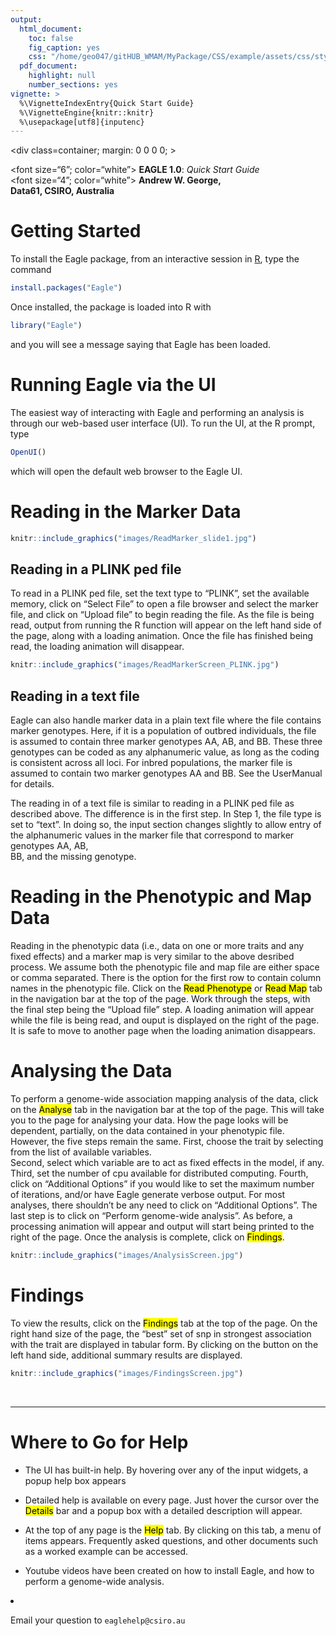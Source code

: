 ```yaml
---
output:
  html_document:
    toc: false
    fig_caption: yes
    css: "/home/geo047/gitHUB_WMAM/MyPackage/CSS/example/assets/css/styles.css"
  pdf_document:
    highlight: null
    number_sections: yes
vignette: >
  %\VignetteIndexEntry{Quick Start Guide}
  %\VignetteEngine{knitr::knitr}
  %\usepackage[utf8]{inputenc}
---
```

<head>
<meta charset=utf-8>
<meta http-equiv=X-UA-Compatible content="IE=edge">
<title>One-column fixed-width responsive layout</title>
<meta name=viewport content="width=device-width, initial-scale=1">
<meta name=Description lang=en content="ADD SITE DESCRIPTION">
<meta name=author content="ADD AUTHOR INFORMATION">
<meta name=robots content="index, follow">
</head>
<body>
<div class=container; margin: 0 0 0 0; >
<div class=header >
<font size="6"; color="white"> <b>EAGLE 1.0</b>: <i>Quick Start Guide</i> </font>
<br>
<font size="4"; color="white">  <b>  Andrew W. George, </b>  <br>
<b> Data61, CSIRO, Australia </b> </font>
</div>
<div class=content>
<div class=main>

<h1><b> Getting Started </b> </h1>
<p>


To install the Eagle package, from an interactive session in  [R](https://www.r-project.org/about.html),  type the command
```r
install.packages("Eagle")
```

Once installed, the package is loaded into R with  
```r
library("Eagle")
```

</p>

<p>
and you  will see a message saying that Eagle has been loaded. 
</p>

<h1> <b> Running Eagle via the UI </b> </h1>
<p>
The easiest way of interacting with Eagle and performing an analysis is through our web-based user interface (UI).  To run the UI, at the R prompt, type

```r
OpenUI()
```
</p>
<p>
which will open the default web browser to the Eagle UI. 
</p>


<h1><b> Reading in the Marker Data </b></h1>


```r
knitr::include_graphics("images/ReadMarker_slide1.jpg")
```


<h2>Reading in a PLINK ped file</h2>

<p> To read in a PLINK ped file, set the text type to "PLINK", set the available memory, click on "Select File" 
to open a file browser and select the marker file, and click on "Upload file" to begin reading the file. 
As the file is being read, output from running the R function will appear on the left hand side of the page, 
along with a loading animation. Once the file has finished being read, the loading animation will disappear.
</p>


```r
knitr::include_graphics("images/ReadMarkerScreen_PLINK.jpg")
```


<h2>Reading in a text file</h2>

Eagle can also handle marker data in a plain text file where the file contains marker genotypes. 
Here, if it is a  population of outbred individuals, the file is assumed to contain three marker genotypes 
AA, AB, and BB. These three genotypes can be coded as any alphanumeric value, as long as the coding is 
consistent across all loci. For inbred populations, the marker file is assumed to contain two 
marker genotypes AA and BB. See the UserManual for details. 


The reading in of a text file is similar to reading in a PLINK ped file as described above. 
The difference is in the first step. In Step 1, the file type is set to "text". 
In doing so, the input section changes slightly to 
allow entry of the alphanumeric values in the marker file that correspond to marker genotypes AA, AB,   
BB, and the missing genotype. 


<h1><b> Reading in the Phenotypic and Map Data </b></h1>

<p>
Reading in the phenotypic data (i.e., data on one or more traits and any fixed effects) and a 
marker map is very similar to the above desribed process. We assume both the phenotypic file and map file 
are either space or comma separated. There is the option for the first row to contain column names in 
the phenotypic file. Click on the 
<mark>Read Phenotype</mark> or <mark>Read Map</mark> tab in the navigation bar at the top of the page. Work 
through the steps, with the final step being the "Upload file" step. A loading animation will appear while the file is being read, and ouput is displayed on the right of the page. It is safe to move to another page when the 
loading animation disappears. 
</p>

<h1><b> Analysing the Data </b></h1>
To perform a genome-wide association mapping analysis of the data, click on the <mark>Analyse</mark> tab 
in the navigation bar at the top of the page.  This will take you to the page for analysing your data. 
How the page looks will be dependent, partially, on the data contained in your phenotypic file. However, 
the five steps remain the same. First, choose the trait by selecting from the list of available  variables.  
Second, select which variable are to act as fixed effects in the model, if any. 
Third,  set the number of cpu available for distributed computing.  Fourth, 
click on "Additional Options" if you would like to set the maximum number of iterations, 
and/or have Eagle generate verbose output.  For most analyses, there shouldn't be any need to click on 
"Additional Options".  The last step is to click on "Perform genome-wide analysis". As before, a 
processing animation will appear and output will start being printed to the right of the page. Once the 
analysis is complete, click on <mark>Findings</mark>. 

 
```r
knitr::include_graphics("images/AnalysisScreen.jpg")
```


<h1><b> Findings </b></h1>
To view the results, click on the <mark>Findings</mark> tab at the top of the page. On the right hand size 
of the page, the "best" set of snp in strongest association with the trait are displayed in tabular form. 
By clicking on the  button on the left hand side, additional summary results are displayed. 


```r
knitr::include_graphics("images/FindingsScreen.jpg")
```

<br>
<hr>
<h1><b>Where to Go for Help</b></h1>
<ul>
<li><p>The UI has built-in help. By hovering over any of the input widgets, a popup help box appears</p>  </li>
<li><p> Detailed help is available on every page. Just hover the cursor over the <mark>Details</mark> bar and 
a popup box with a detailed description will appear.</p></li>
<li><p>At the top of any page is the <mark>Help</mark> tab. By clicking on this tab, a menu of items appears. 
Frequently asked questions, and other documents such as a worked example can be accessed.</p>  </li>
<li> <p>Youtube videos have been created on how to install Eagle, and how to perform a genome-wide analysis.
</p> </ul>
<li><p> Email your question to <code>eaglehelp@csiro.au</code> </p></li>
</p>


